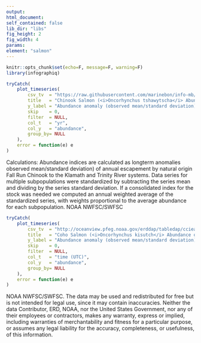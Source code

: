 ```yaml
---
output:
html_document:
self_contained: false
lib_dir: "libs"
fig_height: 2
fig_width: 4
params:
element: "salmon"
---
```


```r
knitr::opts_chunk$set(echo=F, message=F, warning=F)
library(infographiq)
```

<base target="_parent">

```r
tryCatch(
    plot_timeseries(
        csv_tv  = "https://raw.githubusercontent.com/marinebon/info-mb/master/prep/data/fish/CCIEA_Chinook_salmon_CC.csv",
        title   = "Chinook Salmon (<i>Oncorhynchus tshawytscha</i> Abundance off California",
        y_label = "Abundance anomaly (observed mean/standard deviation)",
        skip    = 0,
        filter  = NULL,
        col_t   = "yr",
        col_y   = "abundance",
        group_by= NULL
    ),
    error = function(e) e
)
```
Calculations:  Abundance indices are calculated as longterm anomalies observed mean/standard deviation) of annual escapement by natural origin Fall Run Chinook to the Klamath and Trinity River systems. Data series for multiple subpopulations were standardized by subtracting the series mean and dividing by the series standard deviation. If a consolidated index for the stock was needed we computed an annual weighted average of the standardized series, with weights proportional to the average abundance for each subpopulation. NOAA NWFSC/SWFSC

```r
tryCatch(
    plot_timeseries(
        csv_tv  = "http://oceanview.pfeg.noaa.gov/erddap/tabledap/cciea_SM_CA_CO_ABND.csvp?time%2Cpopulation%2Cabundance&time%3E=1987-01-01&time%3C=2015-01-01T00%3A00%3A00Z&population=%22CaCoastal%22",
        title   = "Coho Salmon (<i>Oncorhynchus kisutch</i> Abundance off California",
        y_label = "Abundance anomaly (observed mean/standard deviation)",
        skip    = 0,
        filter  = NULL,
        col_t   = "time (UTC)",
        col_y   = "abundance",
        group_by= NULL
    ),
    error = function(e) e
)
```
NOAA NWFSC/SWFSC. The data may be used and redistributed for free but is not intended
for legal use, since it may contain inaccuracies. Neither the data
Contributor, ERD, NOAA, nor the United States Government, nor any
of their employees or contractors, makes any warranty, express or
implied, including warranties of merchantability and fitness for a
particular purpose, or assumes any legal liability for the accuracy,
completeness, or usefulness, of this information.
